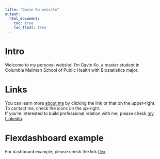 ```yaml
---
title: "Gavin Ko webiste"
output: 
  html_document:
    toc: true
    toc_float: true
---
```


# Intro

Welcome to my personal website!
I'm Gavin Ko, a master student in Columbia Mailman School of Public Health with Biostatistics major.

# Links

You can learn more [about me](about.html) by clicking the link or that on the upper-right.   
To contact me, check the icons on the up-right.     
If you're interested to build professional relation with me, please check [my LinkedIn](https://www.linkedin.com/in/gavin-ko-718801179/).

# Flexdashboard example

For dashboard example, please check the link [flex](flex.html).






